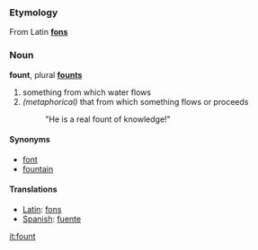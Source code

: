 ===Etymology===
From Latin '''[[fons]]'''

===Noun===
'''fount''', plural '''[[founts]]'''

# something from which water flows
# ''(metaphorical)'' that from which something flows or proceeds
#: "He is a real fount of knowledge!"

====Synonyms====
*[[font]]
*[[fountain]]

====Translations====
*[[Latin]]: [[fons]]
*[[Spanish]]: [[fuente]]

[[it:fount]]